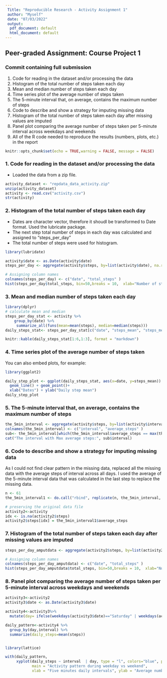 ```yaml
---
 Title: "Reproducible Research - Activity Assignment 1"
 author: "Myself"
 date: "07/03/2022"
 output:
  pdf_document: default
  html_document: default
---
```

## Peer-graded Assignment: Course Project 1
### Commit containing full submission
1. Code for reading in the dataset and/or processing the data
2. Histogram of the total number of steps taken each day
3. Mean and median number of steps taken each day
4. Time series plot of the average number of steps taken
5. The 5-minute interval that, on average, contains the maximum number of steps
6. Code to describe and show a strategy for imputing missing data
7. Histogram of the total number of steps taken each day after missing values are imputed
8. Panel plot comparing the average number of steps taken per 5-minute interval across weekdays and weekends
9. All of the R code needed to reproduce the results (numbers, plots, etc.) in the report

```r
knitr::opts_chunk$set(echo = TRUE,warning = FALSE, message = FALSE)
```

### 1. Code for reading in the dataset and/or processing the data
 - Loaded the data from a zip file.

``` r
activity_dataset <- "repdata_data_activity.zip"
unzip(activity_dataset)
activity <- read.csv("activity.csv")
str(activity)
```

### 2. Histogram of the total number of steps taken each day

 - Dates are character vector, therefore it shoudl be transformed to Date format. Used the lubricate package. 
- The next step total number of steps in each day was calculated and assigned to 
"steps_per_day"
- The total number of steps were used for histogram.

```r
library(lubridate)

activity$date <- as.Date(activity$date)
steps_per_day <- aggregate(activity$steps, by=list(activity$date), na.rm=TRUE, sum)

# Assigning column names
colnames(steps_per_day) <- c("date", "total_steps" )
hist(steps_per_day$total_steps, bin=50,breaks = 10,  xlab="Number of steps",ylab="Number of days",  main="Distribution of total steps in each day")
```

### 3. Mean and median number of steps taken each day


```r
library(dplyr)
# calculate mean and median
steps_per_day_stat <- activity %>%
    group_by(date) %>%
     summarize_all(funs(mean=mean(steps), median=median(steps)))
daily_steps_stat<- steps_per_day_stat[c("date", "steps_mean", "steps_median")]

knitr::kable(daily_steps_stat[1:6,1:3], format = "markdown")
```

### 4. Time series plot of the average number of steps taken
You can also embed plots, for example:


```r
library(ggplot2)

daily_step_plot <- ggplot(daily_steps_stat, aes(x=date, y=steps_mean)) +
  geom_line() + geom_point()+ 
  xlab("Dates") + ylab("Daily step mean")
daily_step_plot
```

### 5. The 5-minute interval that, on average, contains the maximum number of steps

```r
the_5min_interval <- aggregate(activity$steps, by=list(activity$interval), na.rm=TRUE, mean)
colnames(the_5min_interval) <- c("interval", "average_steps" )
sub<- the_5min_interval[which(the_5min_interval$average_steps == max(the_5min_interval$average_steps)),]
cat("The interval with Max average steps:", sub$interval)
```

### 6. Code to describe and show a strategy for imputing missing data

As I could not find clear pattern in the missing data, replaced all the missing data with the average steps of interval across all days. I used the average of the 5-minute interval data that was calculated in the last step to replace the missing data.  

```r
n <- 61
the_5min_interval1 <- do.call("rbind", replicate(n, the_5min_interval, simplify = FALSE))

# preserving the original data file
activity2<-activity
idx <- is.na(activity2$steps)
activity2$steps[idx] = the_5min_interval1$average_steps

```
### 7. Histogram of the total number of steps taken each day after missing values are imputed


```r
steps_per_day_amputdata <- aggregate(activity2$steps, by=list(activity2$date), na.rm=TRUE, sum)

# Assigning column names
colnames(steps_per_day_amputdata) <- c("date", "total_steps" )
hist(steps_per_day_amputdata$total_steps, bin=50,breaks = 10,  xlab="Number of steps",ylab="Number of days", main="Distribution of total steps in each day")
```

### 8. Panel plot comparing the average number of steps taken per 5-minute interval across weekdays and weekends


```r
activity3<-activity2
activity3$date <- as.Date(activity3$date)

activity4<-activity3%>%
  mutate(day= ifelse(weekdays(activity3$date)=="Saturday" | weekdays(activity3$date)=="Sunday", "Weekend", "Weekday"))

daily_pattern<-activity4 %>%
  group_by(day,interval) %>%
  summarize(daily_steps=mean(steps))


library(lattice)

with(daily_pattern, 
     xyplot(daily_steps ~ interval  | day, type = "l", colors="blue", pch=20,      
            main = "Activity pattern during weekday vs weekend",
            xlab = "Five minutes daily intervals", ylab = "Average number of steps"))
```
